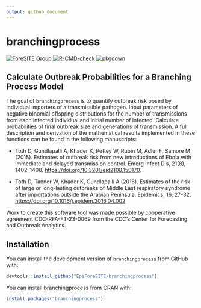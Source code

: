 ```yaml
---
output: github_document
---
```


# branchingprocess

<!-- badges: start -->
[![ForeSITE Group](https://github.com/EpiForeSITE/software/raw/e82ed88f75e0fe5c0a1a3b38c2b94509f122019c/docs/assets/foresite-software-badge.svg)](https://github.com/EpiForeSITE)
[![R-CMD-check](https://github.com/EpiForeSITE/branchingprocess/actions/workflows/R-CMD-check.yaml/badge.svg)](https://github.com/EpiForeSITE/branchingprocess/actions/workflows/R-CMD-check.yaml)
[![pkgdown](https://github.com/EpiForeSITE/branchingprocess/actions/workflows/pkgdown.yaml/badge.svg)](https://github.com/EpiForeSITE/branchingprocess/actions/workflows/pkgdown.yaml)
<!-- badges: end -->

## Calculate Outbreak Probabilities for a Branching Process Model

The goal of `branchingprocess` is to quantify outbreak risk posed by individual 
importers of a transmissible pathogen. Input parameters of negative binomial
offspring distributions for the number of transmissions from each infected 
individual and initial number of infected. Calculate probabilities of final 
outbreak size and generations of transmission.  A full description and
derivation of the mathematical results implemented in these functions can be
found in the following manuscripts:

- Toth D, Gundlapalli A, Khader K, Pettey W, Rubin M, Adler F, Samore M (2015). Estimates of outbreak risk from new introductions of Ebola with immediate and delayed transmission control. Emerg Infect Dis, 21(8), 1402-1408. <https://doi.org/10.3201/eid2108.150170>.

- Toth D, Tanner W, Khader K, Gundlapalli A (2016). Estimates of the risk of large or long-lasting outbreaks of Middle East respiratory syndrome after importations outside the Arabian Peninsula. Epidemics, 16, 27-32. <https://doi.org/10.1016/j.epidem.2016.04.002>

Work to create this software tool was made possible by cooperative agreement CDC-RFA-FT-23-0069 from the CDC’s Center for Forecasting and Outbreak Analytics.

## Installation

You can install the development version of `branchingprocess` from GitHub with:

```r
devtools::install_github("EpiForeSITE/branchingprocess")
```
You can install branchingprocess from CRAN with:

```r
install.packages("branchingprocess")
```
